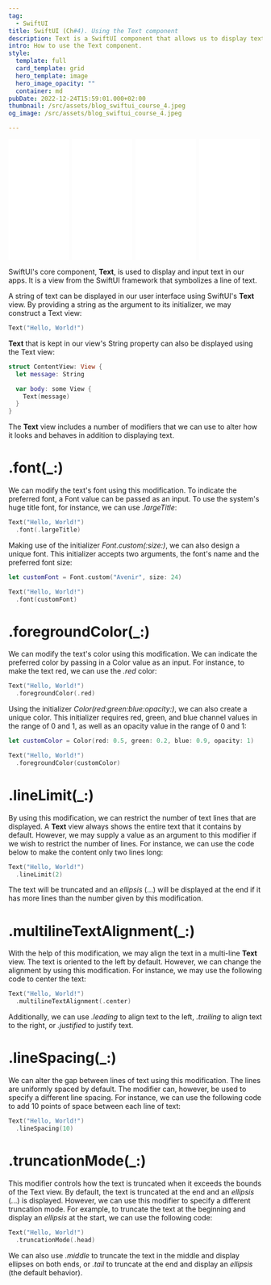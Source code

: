 ```yaml
---
tag:
  - SwiftUI
title: SwiftUI (Ch#4). Using the Text component
description: Text is a SwiftUI component that allows us to display text on the screen. The different modifiers that we can apply to this component allow us to greatly customize it.
intro: How to use the Text component.
style:
  template: full
  card_template: grid
  hero_template: image
  hero_image_opacity: ""
  container: md
pubDate: 2022-12-24T15:59:01.000+02:00
thumbnail: /src/assets/blog_swiftui_course_4.jpeg
og_image: /src/assets/blog_swiftui_course_4.jpeg

---
```



<div style="display: flex; flex-direction: row; justify-content: space-around;">
<div style="width: 25%; align-items: center;">
<iframe sandbox="allow-popups allow-scripts allow-modals allow-forms allow-same-origin" style="width:120px;height:240px;" marginwidth="0" marginheight="0" scrolling="no" frameborder="0" src="//ws-na.amazon-adsystem.com/widgets/q?ServiceVersion=20070822&OneJS=1&Operation=GetAdHtml&MarketPlace=US&source=ss&ref=as_ss_li_til&ad_type=product_link&tracking_id=developerbl0a-20&language=es_US&marketplace=amazon&region=US&placement=B0BT5SF8X4&asins=B0BT5SF8X4&linkId=597323fe71c7a3da9a954f100c078b2e&show_border=true&link_opens_in_new_window=true"></iframe>
</div>
<div style="width: 25%; align-items: center;">
<iframe sandbox="allow-popups allow-scripts allow-modals allow-forms allow-same-origin" style="width:120px;height:240px;" marginwidth="0" marginheight="0" scrolling="no" frameborder="0" src="//ws-na.amazon-adsystem.com/widgets/q?ServiceVersion=20070822&OneJS=1&Operation=GetAdHtml&MarketPlace=US&source=ss&ref=as_ss_li_til&ad_type=product_link&tracking_id=developerbl0a-20&language=es_US&marketplace=amazon&region=US&placement=B0BP9KCGPT&asins=B0BP9KCGPT&linkId=15026801f4a89aa8f77b45dcf93adf3c&show_border=true&link_opens_in_new_window=true"></iframe>
</div>
<div style="width: 25%; align-items: center;">
<iframe sandbox="allow-popups allow-scripts allow-modals allow-forms allow-same-origin" style="width:120px;height:240px;" marginwidth="0" marginheight="0" scrolling="no" frameborder="0" src="//ws-na.amazon-adsystem.com/widgets/q?ServiceVersion=20070822&OneJS=1&Operation=GetAdHtml&MarketPlace=US&source=ss&ref=as_ss_li_til&ad_type=product_link&tracking_id=developerbl0a-20&language=es_US&marketplace=amazon&region=US&placement=B0CDTTZGXD&asins=B0CDTTZGXD&linkId=2d50fea5436e2fffe9ea1dd436b00da4&show_border=true&link_opens_in_new_window=true"></iframe>
</div>
<div style="width: 25%; align-items: center;">
<iframe sandbox="allow-popups allow-scripts allow-modals allow-forms allow-same-origin" style="width:120px;height:240px;" marginwidth="0" marginheight="0" scrolling="no" frameborder="0" src="//ws-na.amazon-adsystem.com/widgets/q?ServiceVersion=20070822&OneJS=1&Operation=GetAdHtml&MarketPlace=US&source=ss&ref=as_ss_li_til&ad_type=product_link&tracking_id=developerbl0a-20&language=es_US&marketplace=amazon&region=US&placement=B0BTQ61Z6D&asins=B0BTQ61Z6D&linkId=83b1837665280a201e7011397110569b&show_border=true&link_opens_in_new_window=true"></iframe>
</div>
</div>

<YouTube id="https://youtu.be/ev0Bux_NSKU" />

SwiftUI's core component, **Text**, is used to display and input text in our apps. It is a view from the SwiftUI framework that symbolizes a line of text.


A string of text can be displayed in our user interface using SwiftUI's **Text** view. By providing a string as the argument to its initializer, we may construct a Text view:

```swift
Text("Hello, World!")
```
**Text** that is kept in our view's String property can also be displayed using the Text view:

```swift
struct ContentView: View {
  let message: String

  var body: some View {
    Text(message)
  }
}
```
The **Text** view includes a number of modifiers that we can use to alter how it looks and behaves in addition to displaying text.
# .font(_:)
We can modify the text's font using this modification. To indicate the preferred font, a Font value can be passed as an input. To use the system's huge title font, for instance, we can use *.largeTitle*:

```swift
Text("Hello, World!")
  .font(.largeTitle)
```
Making use of the initializer *Font.custom(:size:)*, we can also design a unique font. This initializer accepts two arguments, the font's name and the preferred font size:

```swift
let customFont = Font.custom("Avenir", size: 24)

Text("Hello, World!")
  .font(customFont)
```
# .foregroundColor(_:)

We can modify the text's color using this modification. We can indicate the preferred color by passing in a Color value as an input. For instance, to make the text red, we can use the *.red* color:

```swift
Text("Hello, World!")
  .foregroundColor(.red)
```

Using the initializer *Color(red:green:blue:opacity:)*, we can also create a unique color. This initializer requires red, green, and blue channel values in the range of 0 and 1, as well as an opacity value in the range of 0 and 1:

```swift
let customColor = Color(red: 0.5, green: 0.2, blue: 0.9, opacity: 1)

Text("Hello, World!")
  .foregroundColor(customColor)
```
# .lineLimit(_:)

By using this modification, we can restrict the number of text lines that are displayed. A **Text** view always shows the entire text that it contains by default. However, we may supply a value as an argument to this modifier if we wish to restrict the number of lines. For instance, we can use the code below to make the content only two lines long:

```swift
Text("Hello, World!")
  .lineLimit(2)
```

The text will be truncated and an *ellipsis* (...) will be displayed at the end if it has more lines than the number given by this modification.
# .multilineTextAlignment(_:)

With the help of this modification, we may align the text in a multi-line **Text** view. The text is oriented to the left by default. However, we can change the alignment by using this modification. For instance, we may use the following code to center the text:

```swift
Text("Hello, World!")
  .multilineTextAlignment(.center)
```

Additionally, we can use *.leading* to align text to the left, *.trailing* to align text to the right, or *.justified* to justify text.

# .lineSpacing(_:)

We can alter the gap between lines of text using this modification. The lines are uniformly spaced by default. The modifier can, however, be used to specify a different line spacing. For instance, we can use the following code to add 10 points of space between each line of text:

```swift
Text("Hello, World!")
  .lineSpacing(10)
```


# .truncationMode(_:)
This modifier controls how the text is truncated when it exceeds the bounds of the Text view. By default, the text is truncated at the end and an *ellipsis* (...) is displayed. However, we can use this modifier to specify a different truncation mode. For example, to truncate the text at the beginning and display an *ellipsis* at the start, we can use the following code:

```swift
Text("Hello, World!")
  .truncationMode(.head)
```

We can also use *.middle* to truncate the text in the middle and display ellipses on both ends, or *.tail* to truncate at the end and display an *ellipsis* (the default behavior).

